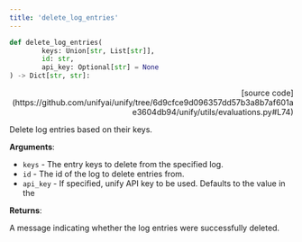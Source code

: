 ```yaml
---
title: 'delete_log_entries'
---
```


```python
def delete_log_entries(
        keys: Union[str, List[str]],
        id: str,
        api_key: Optional[str] = None
) -> Dict[str, str]:
```

<p align="right">[source code](https://github.com/unifyai/unify/tree/6d9cfce9d096357dd57b3a8b7af601ae3604db94/unify/utils/evaluations.py#L74)</p>

Delete log entries based on their keys.

**Arguments**:

- `keys` - The entry keys to delete from the specified log.
- `id` - The id of the log to delete entries from.
- `api_key` - If specified, unify API key to be used. Defaults to the value in the



**Returns**:

A message indicating whether the log entries were successfully deleted.